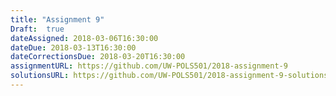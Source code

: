 ```yaml
---
title: "Assignment 9"
Draft:  true
dateAssigned: 2018-03-06T16:30:00
dateDue: 2018-03-13T16:30:00
dateCorrectionsDue: 2018-03-20T16:30:00
assignmentURL: https://github.com/UW-POLS501/2018-assignment-9
solutionsURL: https://github.com/UW-POLS501/2018-assignment-9-solutions
---
```

